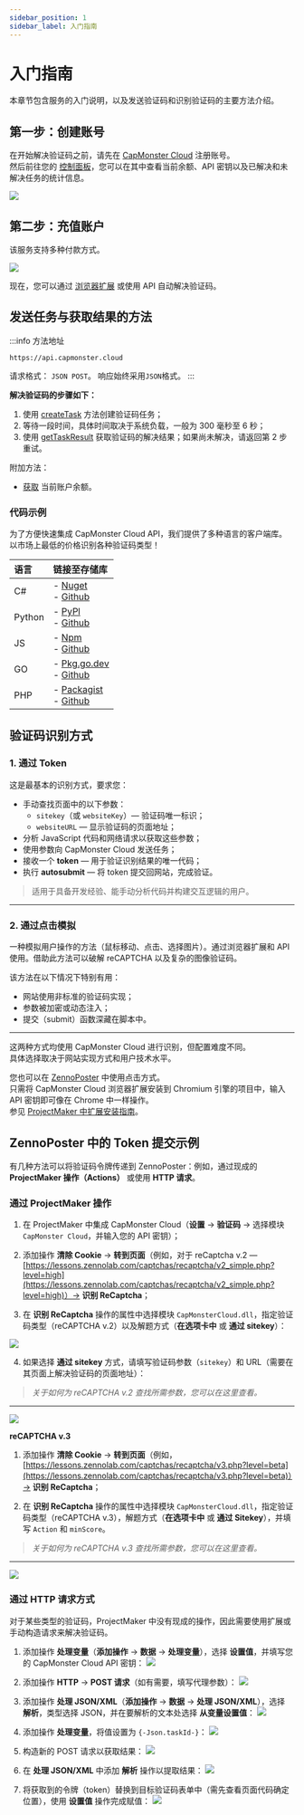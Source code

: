 ```yaml
---
sidebar_position: 1
sidebar_label: 入门指南
---
```



<ArticleHead slug="getting-start" />

# 入门指南

本章节包含服务的入门说明，以及发送验证码和识别验证码的主要方法介绍。

## 第一步：创建账号

在开始解决验证码之前，请先在 [CapMonster Cloud](https://capmonster.cloud/) 注册账号。  
然后前往您的 [控制面板](https://capmonster.cloud/Dashboard)，您可以在其中查看当前余额、API 密钥以及已解决和未解决任务的统计信息。

![](./images/dashboard.png)

## 第二步：充值账户

该服务支持多种付款方式。

![](./images/payment.png)

现在，您可以通过 [浏览器扩展](../../docs/extension) 或使用 API 自动解决验证码。

## 发送任务与获取结果的方法

:::info 方法地址
```http
https://api.capmonster.cloud
```
请求格式： `JSON POST`。
响应始终采用`JSON`格式。
:::

**解决验证码的步骤如下：**

1. 使用 [createTask](api/methods/create-task.mdx) 方法创建验证码任务；
2. 等待一段时间，具体时间取决于系统负载，一般为 300 毫秒至 6 秒；  
3. 使用 [getTaskResult](api/methods/get-task-result.mdx) 获取验证码的解决结果；如果尚未解决，请返回第 2 步重试。

附加方法：

- [获取](api/methods/get-balance.mdx) 当前账户余额。

### 代码示例

为了方便快速集成 CapMonster Cloud API，我们提供了多种语言的客户端库。  
以市场上最低的价格识别各种验证码类型！

|**语言**|**链接至存储库**|
| :- | :- |
|С#|- [Nuget](https://www.nuget.org/packages/Zennolab.CapMonsterCloud.Client)<br /> - [Github](https://github.com/ZennoLab/capmonstercloud-client-dotnet) |
|Python|- [PyPl](https://pypi.org/project/capmonstercloudclient/)<br /> - [Github](https://github.com/ZennoLab/capmonstercloud-client-python)|
|JS|- [Npm](https://www.npmjs.com/package/@zennolab_com/capmonstercloud-client)<br /> - [Github](https://github.com/ZennoLab/capmonstercloud-client-js)|
|GO|- [Pkg.go.dev](https://pkg.go.dev/github.com/ZennoLab/capmonstercloud-client-go)<br /> - [Github](https://github.com/ZennoLab/capmonstercloud-client-go)|
|PHP|- [Packagist](https://packagist.org/packages/zennolab/capmonstercloud.client)<br /> - [Github](https://github.com/ZennoLab/capmonstercloud-client-php)|


## 验证码识别方式

### 1. 通过 Token

这是最基本的识别方式，要求您：

- 手动查找页面中的以下参数：  
  - `sitekey`（或 `websiteKey`）— 验证码唯一标识；  
  - `websiteURL` — 显示验证码的页面地址；  
- 分析 JavaScript 代码和网络请求以获取这些参数；  
- 使用参数向 CapMonster Cloud 发送任务；  
- 接收一个 **token** — 用于验证识别结果的唯一代码；  
- 执行 **autosubmit** — 将 token 提交回网站，完成验证。

> 适用于具备开发经验、能手动分析代码并构建交互逻辑的用户。

---

### 2. 通过点击模拟

一种模拟用户操作的方法（鼠标移动、点击、选择图片）。通过浏览器扩展和 API 使用。借助此方法可以破解 reCAPTCHA 以及复杂的图像验证码。

该方法在以下情况下特别有用：

* 网站使用非标准的验证码实现；
* 参数被加密或动态注入；
* 提交（submit）函数深藏在脚本中。


---

这两种方式均使用 CapMonster Cloud 进行识别，但配置难度不同。  
具体选择取决于网站实现方式和用户技术水平。

您也可以在 [ZennoPoster](https://zennolab.com/en/products/zennoposter/) 中使用点击方式。  
只需将 CapMonster Cloud 浏览器扩展安装到 Chromium 引擎的项目中，输入 API 密钥即可像在 Chrome 中一样操作。  
参见 [ProjectMaker 中扩展安装指南](extension/install-instruction.mdx)。

## ZennoPoster 中的 Token 提交示例

有几种方法可以将验证码令牌传递到 ZennoPoster：例如，通过现成的 **ProjectMaker 操作（Actions）** 或使用 **HTTP 请求**。

### 通过 ProjectMaker 操作

1. 在 ProjectMaker 中集成 CapMonster Cloud（**设置** → **验证码** → 选择模块 `CapMonster Cloud`，并输入您的 API 密钥）；

2. 添加操作 **清除 Cookie** → **转到页面**（例如，对于 reCaptcha v.2 — [https://lessons.zennolab.com/captchas/recaptcha/v2_simple.php?level=high](https://lessons.zennolab.com/captchas/recaptcha/v2_simple.php?level=high)）→ **识别 ReCaptcha**；

3. 在 **识别 ReCaptcha** 操作的属性中选择模块 `CapMonsterCloud.dll`，指定验证码类型（reCAPTCHA v.2）以及解题方式（**在选项卡中** 或 **通过 sitekey**）：

![](./images/getting-started-1.png)

4. 如果选择 **通过 sitekey** 方式，请填写验证码参数（`sitekey`）和 URL（需要在其页面上解决验证码的页面地址）：

> *关于如何为 reCAPTCHA v.2 查找所需参数，您可以在这里查看。*

---

![](./images/getting-started-2.png)

**reCAPTCHA v.3**

1. 添加操作 **清除 Cookie** → **转到页面**（例如，[https://lessons.zennolab.com/captchas/recaptcha/v3.php?level=beta](https://lessons.zennolab.com/captchas/recaptcha/v3.php?level=beta)）→ **识别 ReCaptcha**；

2. 在 **识别 ReCaptcha** 操作的属性中选择模块 `CapMonsterCloud.dll`，指定验证码类型（reCAPTCHA v.3），解题方式（**在选项卡中** 或 **通过 Sitekey**），并填写 `Action` 和 `minScore`。

> *关于如何为 reCAPTCHA v.3 查找所需参数，您可以在这里查看。*

---

![](./images/getting-started-3.png)


<!--
### hCaptcha

1. 在跳转到验证码页面后添加“识别 hCaptcha”操作；

2. 选择方式（在标签页中或通过 sitekey），若为后者，则需填写 sitekey 和 URL：

![](./images/getting-started-4.png)
-->

### 通过 HTTP 请求方式

对于某些类型的验证码，ProjectMaker 中没有现成的操作，因此需要使用扩展或手动构造请求来解决验证码。

1. 添加操作 **处理变量**（**添加操作** → **数据** → **处理变量**），选择 **设置值**，并填写您的 CapMonster Cloud API 密钥：
   ![](./images/getting-started-5.png)

2. 添加操作 **HTTP** → **POST 请求**（如有需要，填写代理参数）：
   ![](./images/getting-started-6.png)

3. 添加操作 **处理 JSON/XML**（**添加操作** → **数据** → **处理 JSON/XML**），选择 **解析**，类型选择 JSON，并在要解析的文本处选择 **从变量设置值**：
   ![](./images/getting-started-7.png)

4. 添加操作 **处理变量**，将值设置为 `{-Json.taskId-}`：
   ![](./images/getting-started-8.png)

5. 构造新的 POST 请求以获取结果：
   ![](./images/getting-started-9.png)

6. 在 **处理 JSON/XML** 中添加 **解析** 操作以提取结果：
   ![](./images/getting-started-10.png)

7. 将获取到的令牌（token）替换到目标验证码表单中（需先查看页面代码确定位置），使用 **设置值** 操作完成赋值：
   ![](./images/getting-started-11.png)

